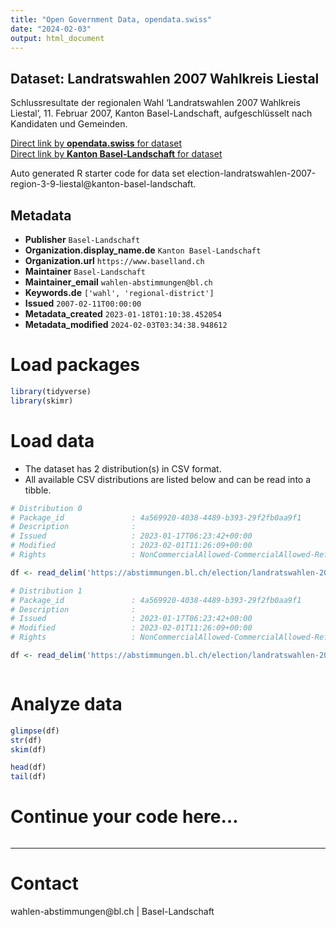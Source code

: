 ```yaml
---
title: "Open Government Data, opendata.swiss"
date: "2024-02-03"
output: html_document
---
```


## Dataset: Landratswahlen 2007 Wahlkreis Liestal

Schlussresultate der regionalen Wahl 'Landratswahlen 2007 Wahlkreis Liestal', 11. Februar 2007, Kanton Basel-Landschaft, aufgeschlüsselt nach Kandidaten und Gemeinden.

[Direct link by **opendata.swiss** for dataset](https://opendata.swiss/de/dataset/landratswahlen-2007-wahlkreis-liestal)<br>
[Direct link by **Kanton Basel-Landschaft** for dataset](https://abstimmungen.bl.ch/election/landratswahlen-2007-region-3-9-liestal/data)

Auto generated R starter code for data set election-landratswahlen-2007-region-3-9-liestal@kanton-basel-landschaft.

## Metadata

- **Publisher** `Basel-Landschaft`
- **Organization.display_name.de** `Kanton Basel-Landschaft`
- **Organization.url** `https://www.baselland.ch`
- **Maintainer** `Basel-Landschaft`
- **Maintainer_email** `wahlen-abstimmungen@bl.ch`
- **Keywords.de** `['wahl', 'regional-district']`
- **Issued** `2007-02-11T00:00:00`
- **Metadata_created** `2023-01-18T01:10:38.452054`
- **Metadata_modified** `2024-02-03T03:34:38.948612`


# Load packages

```r

library(tidyverse)
library(skimr)

```

# Load data

-   The dataset has 2 distribution(s) in CSV format.
-   All available CSV distributions are listed below and can be read into a tibble.

```r

# Distribution 0
# Package_id               : 4a569920-4038-4489-b393-29f2fb0aa9f1
# Description              : 
# Issued                   : 2023-01-17T06:23:42+00:00
# Modified                 : 2023-02-01T11:26:09+00:00
# Rights                   : NonCommercialAllowed-CommercialAllowed-ReferenceRequired

df <- read_delim('https://abstimmungen.bl.ch/election/landratswahlen-2007-region-3-9-liestal/data-parties-csv')

# Distribution 1
# Package_id               : 4a569920-4038-4489-b393-29f2fb0aa9f1
# Description              : 
# Issued                   : 2023-01-17T06:23:42+00:00
# Modified                 : 2023-02-01T11:26:09+00:00
# Rights                   : NonCommercialAllowed-CommercialAllowed-ReferenceRequired

df <- read_delim('https://abstimmungen.bl.ch/election/landratswahlen-2007-region-3-9-liestal/data-csv')



```

# Analyze data

```r

glimpse(df)
str(df)
skim(df)

head(df)
tail(df)

```

# Continue your code here...

```r

```

------------------------------------------------------------------------

# Contact

wahlen-abstimmungen@bl.ch | Basel-Landschaft
